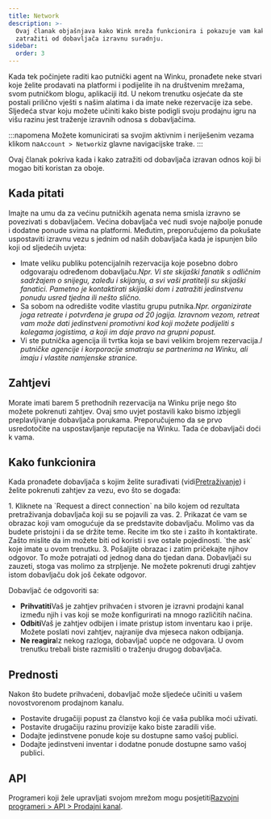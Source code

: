 ```yaml
---
title: Network
description: >-
  Ovaj članak objašnjava kako Wink mreža funkcionira i pokazuje vam kako
  zatražiti od dobavljača izravnu suradnju.
sidebar:
  order: 3
---
```


Kada tek počinjete raditi kao putnički agent na Winku, pronađete neke stvari koje želite prodavati na platformi i podijelite ih na društvenim mrežama, svom putničkom blogu, aplikaciji itd.
U nekom trenutku osjećate da ste postali prilično vješti s našim alatima i da imate neke rezervacije iza sebe.
Sljedeća stvar koju možete učiniti kako biste podigli svoju prodajnu igru ​​na višu razinu jest traženje izravnih odnosa s dobavljačima.

:::napomena
Možete komunicirati sa svojim aktivnim i neriješenim vezama klikom na`Account > Network`iz glavne navigacijske trake.
:::

Ovaj članak pokriva kada i kako zatražiti od dobavljača izravan odnos koji bi mogao biti koristan za oboje.

## Kada pitati

Imajte na umu da za većinu putničkih agenata nema smisla izravno se povezivati ​​s dobavljačem. Većina dobavljača već nudi svoje najbolje ponude i dodatne ponude svima na platformi.
Međutim, preporučujemo da pokušate uspostaviti izravnu vezu s jednim od naših dobavljača kada je ispunjen bilo koji od sljedećih uvjeta:

* Imate veliku publiku potencijalnih rezervacija koje posebno dobro odgovaraju određenom dobavljaču.*Npr. Vi ste skijaški fanatik s odličnim sadržajem o snijegu, zaleđu i skijanju, a svi vaši pratitelji su skijaški fanatici. Pametno je kontaktirati skijaški dom i zatražiti jedinstvenu ponudu usred tjedna ili nešto slično.*
* Sa sobom na odredište vodite vlastitu grupu putnika.*Npr. organizirate joga retreate i potvrđena je grupa od 20 jogija. Izravnom vezom, retreat vam može dati jedinstveni promotivni kod koji možete podijeliti s kolegama jogistima, a koji im daje pravo na grupni popust.*
* Vi ste putnička agencija ili tvrtka koja se bavi velikim brojem rezervacija.*I putničke agencije i korporacije smatraju se partnerima na Winku, ali imaju i vlastite namjenske stranice.*

## Zahtjevi

Morate imati barem 5 prethodnih rezervacija na Winku prije nego što možete pokrenuti zahtjev.
Ovaj smo uvjet postavili kako bismo izbjegli preplavljivanje dobavljača porukama. Preporučujemo da se prvo usredotočite na uspostavljanje reputacije na Winku. Tada će dobavljači doći k vama.

## Kako funkcionira

Kada pronađete dobavljača s kojim želite surađivati ​​(vidi[Pretraživanje](/studio/search/)) i želite pokrenuti zahtjev za vezu, evo što se događa:

<Steps>
  1. Kliknete na `Request a direct connection` na bilo kojem od rezultata pretraživanja dobavljača koji su se pojavili za vas.
  2. Prikazat će vam se obrazac koji vam omogućuje da se predstavite dobavljaču. Molimo vas da budete pristojni i da se držite teme. Recite im tko ste i zašto ih kontaktirate. Zašto mislite da im možete biti od koristi i sve ostale pojedinosti. `the ask` koje imate u ovom trenutku.
  3. Pošaljite obrazac i zatim pričekajte njihov odgovor. To može potrajati od jednog dana do tjedan dana. Dobavljači su zauzeti, stoga vas molimo za strpljenje. Ne možete pokrenuti drugi zahtjev istom dobavljaču dok još čekate odgovor.
</Steps>


Dobavljač će odgovoriti sa:

* **Prihvatiti**Vaš je zahtjev prihvaćen i stvoren je izravni prodajni kanal između njih i vas koji se može konfigurirati na mnogo različitih načina.
* **Odbiti**Vaš je zahtjev odbijen i imate pristup istom inventaru kao i prije. Možete poslati novi zahtjev, najranije dva mjeseca nakon odbijanja.
* **Ne reagira**Iz nekog razloga, dobavljač uopće ne odgovara. U ovom trenutku trebali biste razmisliti o traženju drugog dobavljača.

## Prednosti

Nakon što budete prihvaćeni, dobavljač može sljedeće učiniti u vašem novostvorenom prodajnom kanalu.

* Postavite drugačiji popust za članstvo koji će vaša publika moći uživati.
* Postavite drugačiju razinu provizije kako biste zaradili više.
* Dodajte jedinstvene ponude koje su dostupne samo vašoj publici.
* Dodajte jedinstveni inventar i dodatne ponude dostupne samo vašoj publici.

## API

Programeri koji žele upravljati svojom mrežom mogu posjetiti[Razvojni programeri > API > Prodajni kanal](/developers/apis/#sales-channel-api).

